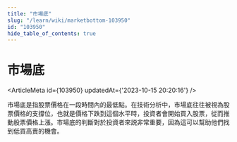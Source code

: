 ```yaml
---
title: "市場底"
slug: "/learn/wiki/marketbottom-103950"
id: "103950"
hide_table_of_contents: true
---
```



# 市場底

<ArticleMeta id={103950} updatedAt={'2023-10-15 20:20:16'} />
<div className='border-solid border-b border-t-0 my-4 border-[var(--ifm-color-gray-300)]' />

市場底是指股票價格在一段時間內的最低點。在技術分析中，市場底往往被視為股票價格的支撐位，也就是價格下跌到這個水平時，投資者會開始買入股票，從而推動股票價格上漲。市場底的判斷對於投資者來説非常重要，因為這可以幫助他們找到低買高賣的機會。
